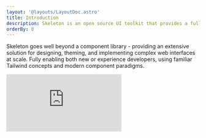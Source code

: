 ```yaml
---
layout: '@layouts/LayoutDoc.astro'
title: Introduction
description: Skeleton is an open source UI toolkit that provides a full design system, robust theme system, and customizable components for your favorite UI frameworks.
orderBy: 0
---
```



<p class="type-scale-5">Skeleton goes well beyond a component library - providing an extensive solution for designing, theming, and implementing complex web interfaces at scale. Fully enabling both new or experience developers, using familiar Tailwind concepts and modern component paradigms.</p>

<iframe
	class="w-full aspect-video rounded-container overflow-hidden"
	src="https://www.youtube.com/embed/tHzVyChDuyo"
	title="YouTube video player"
	frameborder="0"
	allow="accelerometer; autoplay; clipboard-write; encrypted-media; gyroscope; picture-in-picture"
	allowfullscreen
/>

## Why Skeleton

### Design System

At its core, a design system is a set of building blocks that standarizes the look and feel of your products and user experiences. This offers uniform language and a structured framework to support you and your team. A good design system can greatly reduce the amount of time spent recreating elements and redefining patterns while building products and user interfaces at scale.

### Figma UI Kit

Skeleton provides access to a powerful [Figma UI Kit](/docs/figma) to assist designers in drafting a visual concept of your upcoming projects.

### Tailwind++

Skeleton fully embraces [Tailwind](https://tailwindcss.com/) and its powerful utility-based approach to styling, built around the [Atomic Design Methodology](https://atomicdesign.bradfrost.com/chapter-2/), while also extending the capabilities in really meaningful ways, including not only themes but comprehensive systems for colors, typography, spacing, and more.

### Theme System

Skeleton provides best in class support for themes and styling, including a full set of fully curated themes built-in, as well as a powerful but friendly [theme generator](https://themes.skeleton.dev/) for creating new themes that fully adhere to your unique branding and design.

### Framework Agnostic

Skeleton's best features are fully framework agnostic, requiring only a single dependency - Tailwind. This provides the full design system, themes, and more for nearly any web-based application.

### Components

Skeleton also provides a suite of powerful UI components that full adapt to your theme stytem, providing complex functionality and handling local state management. We currently provide support for React and Svelte, with plans to expand to all popular UI frameworks in the future.

---

## Open Source

Skeleton is [free and open-source software (FOSS)](https://github.com/skeletonlabs/skeleton) provided under the [MIT License](https://github.com/skeletonlabs/skeleton?tab=MIT-1-ov-file#readme).

### The Community

Skeleton has a thriving community of users and contributors. Available on both [GitHub](https://github.com/skeletonlabs/skeleton) and [Discord](https://discord.gg/EXqV7W8MtY).

### Updates

Skeleton has maintained a set release cadence for its entire lifecycle, providing new updates every two weeks. [See our changelog](https://github.com/skeletonlabs/skeleton/blob/dev/packages/skeleton/CHANGELOG.md) to see what's been added recently.

### Contributing

If you're interesting in helping, please see see our [Contribution Guidelines](/resources/contribute).

---

## Get Started

Ready to get started? Check out our comprehensive [installation guides](/docs/installation) or start [learning the fundamentals](/docs/fundamentals).